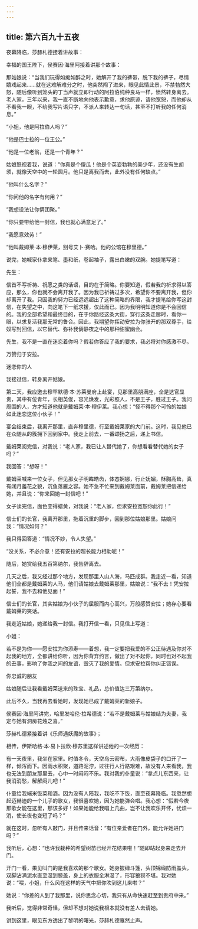```yaml
---
---
---
```

title: 第六百九十五夜
---






夜幕降临，莎赫札德接着讲故事：





幸福的国王陛下，侯赛因·海里阿接着讲那个故事：

那姑娘说：“当我们玩得如痴如醉之时，她解开了我的裤带，脱下我的裤子，尽情嬉戏起来……就在这难解难分之时，他突然闯了进来，眼见此情此景，不禁勃然大怒，随后像听到笼头的丁当声就立即行动的阿拉伯纯种良马一样，愤然转身离去。老人家，三年以来，我一直不断地向他表示歉意，求他原谅，请他宽恕，而他却从不看我一眼，不给我写片语只字，不派人来转达一句话，甚至不打听我的任何消息。”

“小姐，他是阿拉伯人吗？”

“他是巴士拉的一位王公。”

“他是一位老翁，还是一个青年？”

姑娘怒视着我，说道：“你真是个傻瓜！他是个英姿勃勃的美少年，还没有生胡须，就像天空中的一轮圆月。他只是离我而去，此外没有任何缺点。”

“他叫什么名字？”

“你问他的名字有何用？”

“我想设法让你俩团聚。”

“你只要带给他一封信，我也就心满意足了。”

“我愿意效劳！”

“他叫戴姆莱·本·穆伊莱，别号艾卜·赛哈。他的公馆在穆里德。”

说完，她喊家仆拿来笔、墨和纸，卷起袖子，露出白嫩的双腕。她提笔写道：


先生：

信首不写祈祷、祝愿之类的话语，目的在于简略。你要知道，假若我的祈求得以答应，那么，你也就不会离开我了。因为我已祈祷过多次，希望你不要离开我，但你却离开了我。只因我的努力已经远远超出了这种简略的界限，我才提笔给你写这封信，在失望之中，向这笔下一纸求援，仅此而已。因为我明明知道你是不会回信的。我的全部希望和最终目的，在于你路经这条大街，穿行这条走廊时，看你一眼，以求复活我那无常的鲁合。因此，我期望你挥动安拉为你张开的那双尊手，给奴写封回信，以它替代、弥补我俩静夜之中的那种甜蜜幽会。

先生，我不是一直在迷恋着你吗？假若你答应了我的要求，我必将对你感激不尽。

万赞归于安拉。

迷恋你的人



我接过信，转身离开姑娘。

第二天，我应邀去穆罕默德·本·苏莱曼府上赴宴，见那里高朋满座，全是达官显贵，其中有位青年，长相英俊，容光焕发，光彩照人，不是王子，胜过王子。我问周围的人，方才知道他就是戴姆莱·本·穆伊莱。我心想：“怪不得那个可怜的姑娘如此迷恋这位小伙子！”

宴会结束后，我离开那里，直奔穆里德，行至戴姆莱家的大门前。这时，我见他已在众随从的簇拥下回到家中。我走上前去，一番颂扬之后，递上书信。

戴姆莱阅完信，对我说：“老人家，我已让人替代她了，你想看看替代她的女子吗？”

我回答：“想呀！”

戴姆莱喊来一位女子，但见那女子明眸皓齿，体态婀娜，行止妩媚，酥胸高耸，真有闭月羞花之貌，沉鱼落雁之容。她不急不忙来到戴姆莱面前，戴姆莱把信递给她，并且说：“你来回她一封信吧！”

女子读完信，面色变得蜡黄，对我说：“老人家，但求安拉宽恕你此行！”

信士们的长官，我离开那里，拖着沉重的脚步，回到那位姑娘那里。姑娘问我：“情况如何？”

我只得回答道：“情况不妙，令人失望。”

“没关系，不必介意！还有安拉的超长能力相助呢！”

随后，她赏给我五百第纳尔，我告辞离去。

几天之后，我又经过那个地方，发现那里人山人海，马匹成群。我走近一看，知道他们全都是戴姆莱的人马，他们请姑娘去戴姆莱那里，姑娘说：“我不去！凭安拉起誓，我不去和他见面！”

信士们的长官，其实姑娘为小伙子的屈服而内心高兴，万般感赞安拉；她存心要看戴姆莱的笑话。

我走近姑娘，她递给我一封信。我打开信一看，只见信上写道：


小姐：

若不是为你——愿安拉为你添寿——着想，我一定要把我爱的不公正待遇及你对不起我的地方，全都讲给你听，因为你背弃约言，做出了对不起你，同时也对不起我的丑事，影响了你我之间的友谊，毁灭了我的爱情。但求安拉帮你纠正错误。

你忠诚的朋友



姑娘随后让我看戴姆莱送来的珠宝、礼品，总价值达三万第纳尔。

此后不久，当我再去看她时，发现她已成了戴姆莱的新娘子。

侯赛因·海里阿讲完，哈里发哈伦·拉希德说：“若不是戴姆莱与姑娘结为夫妻，我定与她有洞房花烛之喜。”





莎赫札德紧接着讲《乐师遇妖魔的故事》；

相传，伊斯哈格·本·易卜拉欣·穆苏里这样讲述他的一次经历：

有一天夜里，我坐在家里。时值冬令，天空乌云密布，大雨像皮袋子的口开了一样，倾泻而下。因雨水积聚，道路泥泞，过往行人行路艰难，故没有人来看我，我也无法到朋友那里去，心中一时闷闷不乐。我对我的仆童说：“拿点儿东西来，让我消消愁，解解闷儿吧！”

仆童给我端米饭菜和酒。因为没有人陪我，我吃不下饭，直至夜幕降临。我忽然想起迈赫迪的一个儿子的歌女，我很喜欢她，因为她能弹会唱。我心想：“假若今夜那歌女能在这里，那该多好！如果她能给我唱上几曲，岂不让我欢乐开怀，忧烦一消，使长夜也变短了吗？”

就在这时，忽听有人敲门，并且传来话音：“有位亲爱者在门外，能允许她进门吗？”

我听后，心想：“也许我栽种的希望树苗已经开花结果啦！”随即站起身来走去开门。

开门一看，果见叫门的是我喜欢的那个歌女。她身披绿斗篷，头顶锦缎防雨盖头，双脚沾满泥水直至湿到膝盖，身上的衣服全淋湿了，形容狼狈不堪。我对她说：“喂，小姐，什么风在这样的天气中把你吹到这儿来啦？”

她说：“你差的人到了我那里，说你思念心切，我只有从命快速赶至到贵府中来。”

我听后，觉得非常奇怪，但却不想对她说我根本就没有差人去请她。





讲到这里，眼见东方透出了黎明的曙光，莎赫札德戛然止声。